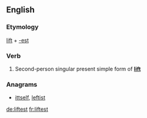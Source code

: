 ==English==

===Etymology===
[[lift]] + [[-est]]

===Verb===
{{head|en|verb form}}

# {{label|en|archaic}} Second-person singular present simple form of '''[[lift]]'''

===Anagrams===
* [[ittself#English|ittself]], [[leftist#English|leftist]]

[[de:liftest]]
[[fr:liftest]]